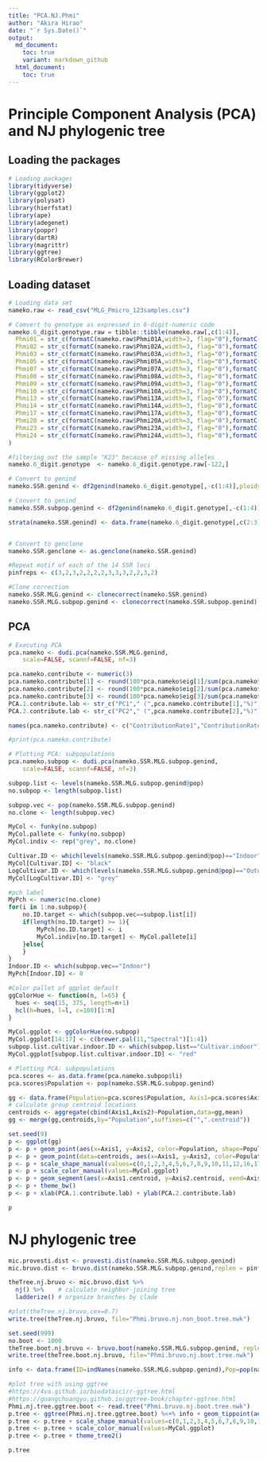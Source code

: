 ```yaml
---
title: "PCA.NJ.Phmi"
author: "Akira Hirao"
date: "`r Sys.Date()`"
output: 
  md_document:
    toc: true
    variant: markdown_github
  html_document:
    toc: true
---
```


# Principle Component Analysis (PCA) and NJ phylogenic tree

## Loading the packages

```r
# Loading packages
library(tidyverse)
library(ggplot2)
library(polysat)
library(hierfstat)
library(ape)
library(adegenet)
library(poppr)
library(dartR)
library(magrittr)
library(ggtree)
library(RColorBrewer)
```

## Loading dataset

```r
# Loading data set
nameko.raw <- read_csv("MLG_Pmicro_123samples.csv")

# Comvert to genotype as expressed in 6-digit-numeric code
nameko.6_digit.genotype.raw = tibble::tibble(nameko.raw[,c(1:4)],
  Phmi01 = str_c(formatC(nameko.raw$Phmi01A,width=3, flag="0"),formatC(nameko.raw$Phmi01B,width=3, flag="0")),
  Phmi02 = str_c(formatC(nameko.raw$Phmi02A,width=3, flag="0"),formatC(nameko.raw$Phmi02B,width=3, flag="0")),
  Phmi03 = str_c(formatC(nameko.raw$Phmi03A,width=3, flag="0"),formatC(nameko.raw$Phmi03B,width=3, flag="0")),
  Phmi05 = str_c(formatC(nameko.raw$Phmi05A,width=3, flag="0"),formatC(nameko.raw$Phmi05B,width=3, flag="0")),
  Phmi07 = str_c(formatC(nameko.raw$Phmi07A,width=3, flag="0"),formatC(nameko.raw$Phmi07B,width=3, flag="0")),
  Phmi08 = str_c(formatC(nameko.raw$Phmi08A,width=3, flag="0"),formatC(nameko.raw$Phmi08B,width=3, flag="0")),
  Phmi09 = str_c(formatC(nameko.raw$Phmi09A,width=3, flag="0"),formatC(nameko.raw$Phmi09B,width=3, flag="0")),
  Phmi10 = str_c(formatC(nameko.raw$Phmi10A,width=3, flag="0"),formatC(nameko.raw$Phmi10B,width=3, flag="0")),
  Phmi13 = str_c(formatC(nameko.raw$Phmi13A,width=3, flag="0"),formatC(nameko.raw$Phmi13B,width=3, flag="0")),
  Phmi14 = str_c(formatC(nameko.raw$Phmi14A,width=3, flag="0"),formatC(nameko.raw$Phmi14B,width=3, flag="0")),
  Phmi17 = str_c(formatC(nameko.raw$Phmi17A,width=3, flag="0"),formatC(nameko.raw$Phmi17B,width=3, flag="0")),
  Phmi20 = str_c(formatC(nameko.raw$Phmi20A,width=3, flag="0"),formatC(nameko.raw$Phmi20B,width=3, flag="0")),
  Phmi23 = str_c(formatC(nameko.raw$Phmi23A,width=3, flag="0"),formatC(nameko.raw$Phmi23B,width=3, flag="0")),
  Phmi24 = str_c(formatC(nameko.raw$Phmi24A,width=3, flag="0"),formatC(nameko.raw$Phmi24B,width=3, flag="0"))
)

#filtering out the sample "K23" because of missing alleles
nameko.6_digit.genotype  <- nameko.6_digit.genotype.raw[-122,] 

# Convert to genind
nameko.SSR.genind <- df2genind(nameko.6_digit.genotype[,-c(1:4)],ploidy=2,ncode=3,ind.name=nameko.6_digit.genotype$ID,pop=nameko.6_digit.genotype$Pop)

# Convert to genind
nameko.SSR.subpop.genind <- df2genind(nameko.6_digit.genotype[,-c(1:4)],ploidy=2,ncode=3,ind.name=nameko.6_digit.genotype$ID,pop=nameko.6_digit.genotype$Subpop)

strata(nameko.SSR.genind) <- data.frame(nameko.6_digit.genotype[,c(2:3)])


# Convert to genclone
nameko.SSR.genclone <- as.genclone(nameko.SSR.genind)

#Repeat motif of each of the 14 SSR loci
pinfreps <- c(3,2,3,2,2,2,2,3,3,3,2,2,3,2)

#Clone correction
nameko.SSR.MLG.genind <- clonecorrect(nameko.SSR.genind)
nameko.SSR.MLG.subpop.genind <- clonecorrect(nameko.SSR.subpop.genind)

```

## PCA

```r
# Executing PCA
pca.nameko <- dudi.pca(nameko.SSR.MLG.genind, 
	scale=FALSE, scannf=FALSE, nf=3)

pca.nameko.contribute <- numeric(3)
pca.nameko.contribute[1] <- round(100*pca.nameko$eig[1]/sum(pca.nameko$eig),1)
pca.nameko.contribute[2] <- round(100*pca.nameko$eig[2]/sum(pca.nameko$eig),1)
pca.nameko.contribute[3] <- round(100*pca.nameko$eig[3]/sum(pca.nameko$eig),1)
PCA.1.contribute.lab <- str_c("PC1"," (",pca.nameko.contribute[1],"%)")
PCA.2.contribute.lab <- str_c("PC2"," (",pca.nameko.contribute[2],"%)")

names(pca.nameko.contribute) <- c("ContributionRate1","ContributionRate2", "ContributionRate3")

#print(pca.nameko.contribute)

# Plotting PCA: subpopulations
pca.nameko.subpop <- dudi.pca(nameko.SSR.MLG.subpop.genind, 
	scale=FALSE, scannf=FALSE, nf=3)

subpop.list <- levels(nameko.SSR.MLG.subpop.genind@pop)
no.subpop <- length(subpop.list)

subpop.vec <- pop(nameko.SSR.MLG.subpop.genind)
no.clone <- length(subpop.vec)

MyCol <- funky(no.subpop)
MyCol.pallete <- funky(no.subpop)
MyCol.indiv <- rep("grey", no.clone)

Cultivar.ID <- which(levels(nameko.SSR.MLG.subpop.genind@pop)=="Indoor")
MyCol[Cultivar.ID] <- "black"
LogCultivar.ID <- which(levels(nameko.SSR.MLG.subpop.genind@pop)=="Outdoor")
MyCol[LogCultivar.ID] <- "grey"

#pch label
MyPch <- numeric(no.clone)
for(i in 1:no.subpop){
    no.ID.target <- which(subpop.vec==subpop.list[i])
    if(length(no.ID.target) >= 1){
        MyPch[no.ID.target] <- i
        MyCol.indiv[no.ID.target] <- MyCol.pallete[i]
    }else{
    }
}
Indoor.ID <- which(subpop.vec=="Indoor")
MyPch[Indoor.ID] <- 0

#Color pallet of ggplot default
ggColorHue <- function(n, l=65) {
  hues <- seq(15, 375, length=n+1)
  hcl(h=hues, l=l, c=100)[1:n]
}

MyCol.ggplot <- ggColorHue(no.subpop)
MyCol.ggplot[14:17] <- c(brewer.pal(11,"Spectral")[1:4])
subpop.list.cultivar.indoor.ID <- which(subpop.list=="Cultivar.indoor")
MyCol.ggplot[subpop.list.cultivar.indoor.ID] <- "red"

# Plotting PCA: subpopulations
pca.scores <- as.data.frame(pca.nameko.subpop$li)
pca.scores$Population <- pop(nameko.SSR.MLG.subpop.genind)

gg <- data.frame(Population=pca.scores$Population, Axis1=pca.scores$Axis1, Axis2=pca.scores$Axis2)
# calculate group centroid locations
centroids <- aggregate(cbind(Axis1,Axis2)~Population,data=gg,mean)
gg <- merge(gg,centroids,by="Population",suffixes=c("",".centroid"))

set.seed(9)
p <- ggplot(gg)
p <- p + geom_point(aes(x=Axis1, y=Axis2, color=Population, shape=Population))
p <- p + geom_point(data=centroids, aes(x=Axis1, y=Axis2, color=Population), size=0.3) 
p <- p + scale_shape_manual(values=c(0,1,2,3,4,5,6,7,8,9,10,11,12,16,17,15,18))
p <- p + scale_color_manual(values=MyCol.ggplot)
p <- p + geom_segment(aes(x=Axis1.centroid, y=Axis2.centroid, xend=Axis1, yend=Axis2, color=Population),size=0.15)
p <- p + theme_bw()
p <- p + xlab(PCA.1.contribute.lab) + ylab(PCA.2.contribute.lab)

p
```

# NJ phylogenic tree

```r
mic.provesti.dist <- provesti.dist(nameko.SSR.MLG.subpop.genind)
mic.bruvo.dist <- bruvo.dist(nameko.SSR.MLG.subpop.genind,replen = pinfreps)

theTree.nj.bruvo <- mic.bruvo.dist %>%
  nj() %>%    # calculate neighbor-joining tree
  ladderize() # organize branches by clade

#plot(theTree.nj.bruvo,cex=0.7)
write.tree(theTree.nj.bruvo, file="Phmi.bruvo.nj.non_boot.tree.nwk")

set.seed(999)
no.boot <- 1000
theTree.boot.nj.bruvo <- bruvo.boot(nameko.SSR.MLG.subpop.genind, replen = pinfreps, sample = no.boot, tree = "nj", cutoff = 50, quiet = TRUE, showtree=FALSE)
write.tree(theTree.boot.nj.bruvo, file="Phmi.bruvo.nj.boot.tree.nwk")

info <- data.frame(ID=indNames(nameko.SSR.MLG.subpop.genind),Pop=pop(nameko.SSR.MLG.subpop.genind))

#plot tree with using ggtree
#https://4va.github.io/biodatasci/r-ggtree.html
#https://guangchuangyu.github.io/ggtree-book/chapter-ggtree.html
Phmi.nj.tree.ggtree.boot <- read.tree("Phmi.bruvo.nj.boot.tree.nwk")
p.tree <- ggtree(Phmi.nj.tree.ggtree.boot) %<+% info + geom_tippoint(aes(color=Pop, shape=Pop))
p.tree <- p.tree + scale_shape_manual(values=c(0,1,2,3,4,5,6,7,8,9,10,11,12,16,17,15,18))
p.tree <- p.tree + scale_color_manual(values=MyCol.ggplot)
p.tree <- p.tree + theme_tree2()

p.tree
```